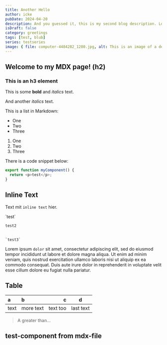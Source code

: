 ```yaml
---
title: Another Hello
author: icke
pubDate: 2024-04-20
description: And you guessed it, this is my second blog description. Lorem ipsum dolor sit, amet consectetur adipisicing elit. Laboriosam officiis iste sapiente labore voluptates expedita aspernatur quae neque, nam recusandae?
isDraft: false
category: greetings
tags: [test, blub]
series: testseries
image: { file: computer-4484282_1280.jpg, alt: This is an image of a desk }
---
```


## Welcome to my MDX page! (h2)

### This is an h3 element

This is some **bold** and _italics_ text.

And another _italics_ text.

This is a list in <AffiliateLink partner='tradeRepublic'>Markdown</AffiliateLink>:

- One
- Two
- Three

1. One
1. Two
1. Three

There is a code snippet below:

```ts
export function myComponent() {
  return <p>test</p>;
}
```

## Inline Text

Text mit `inline text` hier.

\`test\`

<code>test2</code>

<br />
<code>`test3`</code>
<br />

Lorem ipsum `dolor` sit amet, consectetur adipiscing elit, sed do eiusmod tempor incididunt ut labore et dolore magna aliqua. Ut enim ad minim veniam, quis nostrud exercitation ullamco laboris nisi ut aliquip ex ea commodo consequat. Duis aute irure dolor in reprehenderit in voluptate velit esse cillum dolore eu fugiat nulla pariatur.

## Table

| a    | b         |        c |     d     |
| :--- | :-------- | -------: | :-------: |
| text | more text | text too | last text |

> A greater than…

<h2 class="text-danger">test-component from mdx-file</h2>
